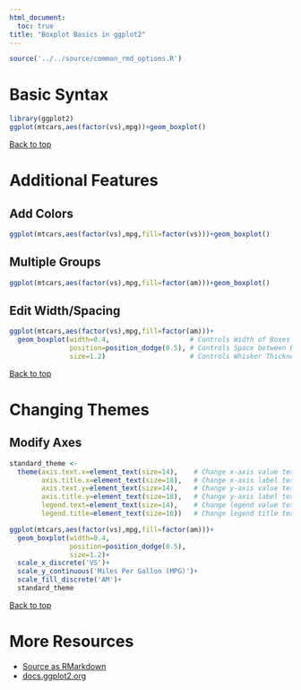 ```yaml
---
html_document:
  toc: true
title: "Boxplot Basics in ggplot2"
---
```


```r
source('../../source/common_rmd_options.R')
```

# Basic Syntax

```r
library(ggplot2)
ggplot(mtcars,aes(factor(vs),mpg))+geom_boxplot()
```

<a href="#top">Back to top</a>

# Additional Features

## Add Colors

```r
ggplot(mtcars,aes(factor(vs),mpg,fill=factor(vs)))+geom_boxplot()
```

## Multiple Groups

```r
ggplot(mtcars,aes(factor(vs),mpg,fill=factor(am)))+geom_boxplot()
```

## Edit Width/Spacing

```r
ggplot(mtcars,aes(factor(vs),mpg,fill=factor(am)))+
  geom_boxplot(width=0.4,                    # Controls Width of Boxes
               position=position_dodge(0.5), # Controls Space between Boxes
               size=1.2)                     # Controls Whisker Thickness
```

<a href="#top">Back to top</a>
 
# Changing Themes

## Modify Axes

```r
standard_theme <- 
  theme(axis.text.x=element_text(size=14),    # Change x-axis value text-size
        axis.title.x=element_text(size=18),   # Change x-axis label text-size
        axis.text.y=element_text(size=14),    # Change y-axis value text-size
        axis.title.y=element_text(size=18),   # Change y-axis label text-size
        legend.text=element_text(size=14),    # Change legend value text-size
        legend.title=element_text(size=16))   # Change legend title text-size

ggplot(mtcars,aes(factor(vs),mpg,fill=factor(am)))+
  geom_boxplot(width=0.4,                    
               position=position_dodge(0.5), 
               size=1.2)+
  scale_x_discrete('VS')+
  scale_y_continuous('Miles Per Gallon (MPG)')+
  scale_fill_discrete('AM')+
  standard_theme
```

<a href="#top">Back to top</a>

# More Resources
- [Source as RMarkdown](https://github.com/rweyant/bertplot/blob/master/R/tutorials/ggplot-boxplot/ggplot-boxplot.Rmd)
- [docs.ggplot2.org](http://docs.ggplot2.org/0.9.3/geom_boxplot.html)
